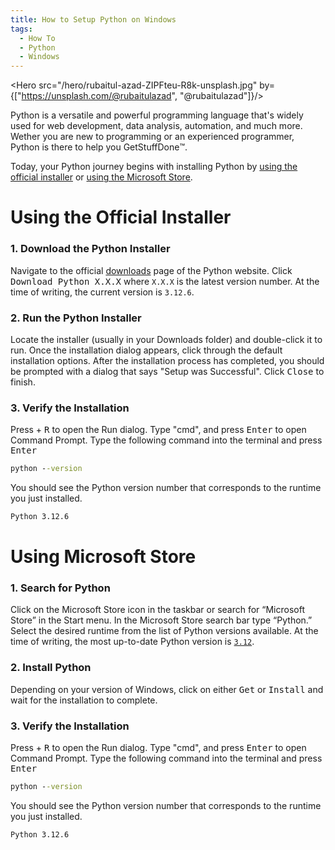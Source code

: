 ```yaml
---
title: How to Setup Python on Windows
tags:
  - How To
  - Python
  - Windows
---
```



<Hero src="/hero/rubaitul-azad-ZIPFteu-R8k-unsplash.jpg" by={["https://unsplash.com/@rubaitulazad", "@rubaitulazad"]}/>

Python is a versatile and powerful programming language that's widely used for web development, data analysis, automation, and much more. Wether you are new to programming or an experienced programmer, Python is there to help you GetStuffDone:tm:.

Today, your Python journey begins with installing Python by [using the official installer](#using-the-official-installer) or [using the Microsoft Store](#using-the-microsoft-store).

# Using the Official Installer

### 1. Download the Python Installer
Navigate to the official [downloads](https://python.org/downloads) page of the Python website.
Click <kbd>Download Python X.X.X</kbd> where `X.X.X` is the latest version number. At the time of writing, the current version is `3.12.6`.

### 2. Run the Python Installer
Locate the installer (usually in your Downloads folder) and double-click it to run. Once the installation dialog appears, click through the default installation options. After the installation process has completed, you should be prompted with a dialog that says "Setup was Successful". Click <kbd>Close</kbd> to finish.

### 3. Verify the Installation
Press <kbd><IconBrandWindows className="inline-block pb-1"/></kbd> + <kbd>R</kbd> to open the Run dialog. Type "cmd", and press <kbd>Enter</kbd> to open Command Prompt. Type the following command into the terminal and press <kbd>Enter</kbd>

```cmd
python --version
```

You should see the Python version number that corresponds to the runtime you just installed.

```cmd
Python 3.12.6
```

# Using Microsoft Store

### 1. Search for Python
Click on the Microsoft Store icon in the taskbar or search for “Microsoft Store” in the Start menu. In the Microsoft Store search bar type “Python.” Select the desired runtime from the list of Python versions available. At the time of writing, the most up-to-date Python version is [`3.12`](ms-windows-store://pdp?hl=en-us&gl=us&productid=9ncvdn91xzqp&ocid=storeweb-pdp-open-cta).

### 2. Install Python
Depending on your version of Windows, click on either <kbd>Get</kbd> or <kbd>Install</kbd> and wait for the installation to complete.

### 3. Verify the Installation
Press <kbd><IconBrandWindows className="inline-block pb-1"/></kbd> + <kbd>R</kbd> to open the Run dialog. Type "cmd", and press <kbd>Enter</kbd> to open Command Prompt. Type the following command into the terminal and press <kbd>Enter</kbd>

```cmd
python --version
```

You should see the Python version number that corresponds to the runtime you just installed.

```cmd
Python 3.12.6
```